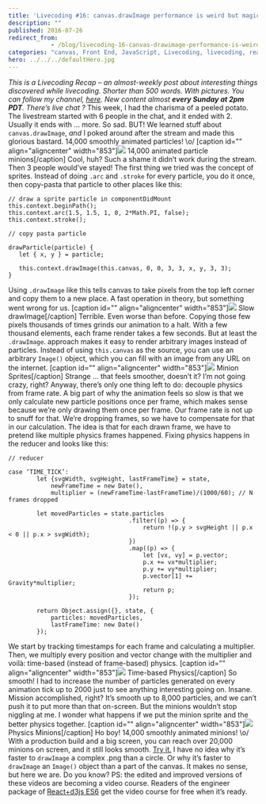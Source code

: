 ```yaml
---
title: 'Livecoding #16: canvas.drawImage performance is weird but magical'
description: ""
published: 2016-07-26
redirect_from: 
            - /blog/livecoding-16-canvas-drawimage-performance-is-weird-but-magical/swizec/6881
categories: "canvas, Front End, JavaScript, Livecoding, livecoding, react, Technical"
hero: ../../../defaultHero.jpg
---
```

_This is a Livecoding Recap – an almost-weekly post about interesting things discovered while livecoding. Shorter than 500 words. With pictures. You can follow my channel, [here](https://livecoding.tv/swizec). New content almost **every Sunday at 2pm PDT**. There’s live chat ?_  This week, I had the charisma of a peeled potato. The livestream started with 6 people in the chat, and it ended with 2. Usually it ends with … more. So sad. BUT! We learned stuff about `canvas.drawImage`, _and_ I poked around after the stream and made this glorious bastard. 14,000 smoothly animated particles! \\o/ \[caption id=&quot;&quot; align=&quot;aligncenter&quot; width=&quot;853&quot;]![](./img/eSfblPT.gif) 14,000 animated particle minions\[/caption] Cool, huh? Such a shame it didn’t work during the stream. Then 3 people would’ve stayed! The first thing we tried was the concept of sprites. Instead of doing `.arc` and `.stroke` for every particle, you do it once, then copy-pasta that particle to other places like this:

```
// draw a sprite particle in componentDidMount
this.context.beginPath();
this.context.arc(1.5, 1.5, 1, 0, 2*Math.PI, false);
this.context.stroke();

// copy pasta particle

drawParticle(particle) {
   let { x, y } = particle;

   this.context.drawImage(this.canvas, 0, 0, 3, 3, x, y, 3, 3);
}
```

Using `.drawImage` like this tells canvas to take pixels from the top left corner and copy them to a new place. A fast operation in theory, but something went wrong for us. \[caption id=&quot;&quot; align=&quot;aligncenter&quot; width=&quot;853&quot;]![](./img/902lShK.gif) Slow drawImage\[/caption] Terrible. Even worse than before. Copying those few pixels thousands of times grinds our animation to a halt. With a few thousand elements, each frame render takes a few seconds. But at least the `.drawImage`. approach makes it easy to render arbitrary images instead of particles. Instead of using `this.canvas` as the source, you can use an arbitrary `Image()` object, which you can fill with an image from any URL on the internet. \[caption id=&quot;&quot; align=&quot;aligncenter&quot; width=&quot;853&quot;]![](./img/K3JIWBY.gif) Minion Sprites\[/caption] Strange … that feels smoother, doesn’t it? I’m not going crazy, right? Anyway, there’s only one thing left to do: decouple physics from frame rate. A big part of why the animation feels so slow is that we only calculate new particle positions once per frame, which makes sense because we’re only drawing them once per frame. Our frame rate is not up to snuff for that. We’re dropping frames, so we have to compensate for that in our calculation. The idea is that for each drawn frame, we have to pretend like multiple physics frames happened. Fixing physics happens in the reducer and looks like this:

```
// reducer

case ‘TIME_TICK’:
        let {svgWidth, svgHeight, lastFrameTime} = state,
            newFrameTime = new Date(),
            multiplier = (newFrameTime-lastFrameTime)/(1000/60); // N frames dropped

        let movedParticles = state.particles
                                  .filter((p) => {
                                      return !(p.y > svgHeight || p.x < 0 || p.x > svgWidth);
                                  })
                                  .map((p) => {
                                      let [vx, vy] = p.vector;
                                      p.x += vx*multiplier;
                                      p.y += vy*multiplier;
                                      p.vector[1] += Gravity*multiplier;
                                      return p;
                                  });

        return Object.assign({}, state, {
            particles: movedParticles,
            lastFrameTime: new Date()
        });
```

We start by tracking timestamps for each frame and calculating a multiplier. Then, we multiply every position and vector change with the multiplier and voilà: time-based (instead of frame-based) physics. \[caption id=&quot;&quot; align=&quot;aligncenter&quot; width=&quot;853&quot;]![](./img/tQ1aiHw.gif) Time-based Physics\[/caption] So smooth! I had to increase the number of particles generated on every animation tick up to 2000 just to see anything interesting going on. Insane. Mission accomplished, right? It’s smooth up to 8,000 particles, and we can’t push it to put more than that on-screen. But the minions wouldn’t stop niggling at me. I wonder what happens if we put the minion sprite and the better physics together. \[caption id=&quot;&quot; align=&quot;aligncenter&quot; width=&quot;853&quot;]![](./img/JW4MSzk.gif) Physics Minions\[/caption] Ho boy! 14,000 smoothly animated minions! \\o/ With a production build and a big screen, you can reach over 20,000 minions on screen, and it still looks smooth. [Try it.](http://swizec.github.io/react-particles-experiment/) I have no idea why it’s faster to `drawImage` a complex .png than a circle. Or why it’s faster to `drawImage` an `Image()` object than a part of the canvas. It makes no sense, but here we are. Do you know? PS: the edited and improved versions of these videos are becoming a video course. Readers of the engineer package of [React+d3js ES6](http://swizec.com/reactd3js/) get the video course for free when it’s ready.